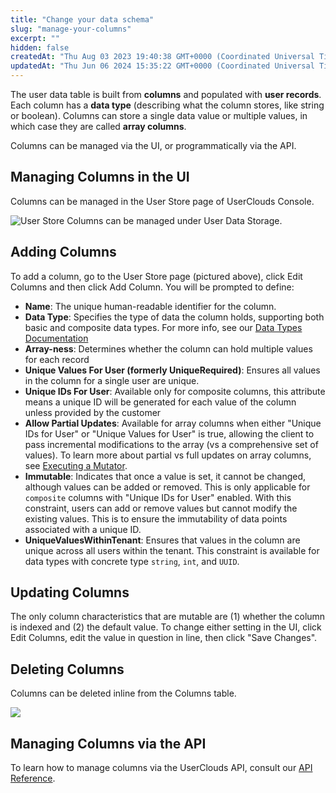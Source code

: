 ```yaml
---
title: "Change your data schema"
slug: "manage-your-columns"
excerpt: ""
hidden: false
createdAt: "Thu Aug 03 2023 19:40:38 GMT+0000 (Coordinated Universal Time)"
updatedAt: "Thu Jun 06 2024 15:35:22 GMT+0000 (Coordinated Universal Time)"
---
```


The user data table is built from **columns** and populated with **user records**. Each column has a **data type** (describing what the column stores, like string or boolean). Columns can store a single data value or multiple values, in which case they are called **array columns**.

Columns can be managed via the UI, or programmatically via the API.

## Managing Columns in the UI

Columns can be managed in the User Store page of UserClouds Console.

![User Store Columns can be managed under User Data Storage.](/assets/images/columns.webp)

## Adding Columns

To add a column, go to the User Store page (pictured above), click Edit Columns and then click Add Column. You will be prompted to define:

- **Name**: The unique human-readable identifier for the column.
- **Data Type**: Specifies the type of data the column holds, supporting both basic and composite data types. For more info, see our [Data Types Documentation](/docs/guides/definitions/data-types)
- **Array-ness**: Determines whether the column can hold multiple values for each record
- **Unique Values For User (formerly UniqueRequired)**: Ensures all values in the column for a single user are unique.
- **Unique IDs For User**: Available only for composite columns, this attribute means a unique ID will be generated for each value of the column unless provided by the customer
- **Allow Partial Updates**: Available for array columns when either "Unique IDs for User" or "Unique Values for User" is true, allowing the client to pass incremental modifications to the array (vs a comprehensive set of values). To learn more about partial vs full updates on array columns, see [Executing a Mutator](/docs/guides/how-to-guides/edit-existing-user-data/execute-a-mutator).
- **Immutable**: Indicates that once a value is set, it cannot be changed, although values can be added or removed. This is only applicable for `composite` columns with "Unique IDs for User" enabled. With this constraint, users can add or remove values but cannot modify the existing values. This is to ensure the immutability of data points associated with a unique ID.
- **UniqueValuesWithinTenant**: Ensures that values in the column are unique across all users within the tenant. This constraint is available for data types with concrete type `string`, `int`, and `UUID`.

## Updating Columns

The only column characteristics that are mutable are (1) whether the column is indexed and (2) the default value. To change either setting in the UI, click Edit Columns, edit the value in question in line, then click "Save Changes".

## Deleting Columns

Columns can be deleted inline from the Columns table.

![](/assets/images/delete-columns.webp)

## Managing Columns via the API

To learn how to manage columns via the UserClouds API, consult our [API Reference](/docs/reference/userstore/config/columns/post).
